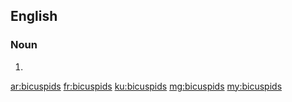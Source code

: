 ==English==

===Noun===
{{head|en}}
# {{plural of|bicuspid}}

[[ar:bicuspids]]
[[fr:bicuspids]]
[[ku:bicuspids]]
[[mg:bicuspids]]
[[my:bicuspids]]